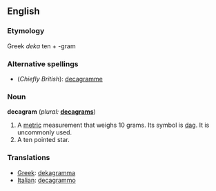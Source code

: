==English==

===Etymology===
Greek ''deka'' ten + -gram

===Alternative spellings===
* (''Chiefly British''): [[decagramme]]

===Noun===
'''decagram'''  (''plural:'' '''[[decagrams]]''')
# A [[metric]] measurement that weighs 10 grams.  Its symbol is [[dag]].  It is uncommonly used.
# A ten pointed star.

<!--[[gram]] - [[decagram]] - [[hectogram]]-->

===Translations===
*[[Greek]]: [[dekagramma]]
*[[Italian]]: [[decagrammo]] {{m}}
